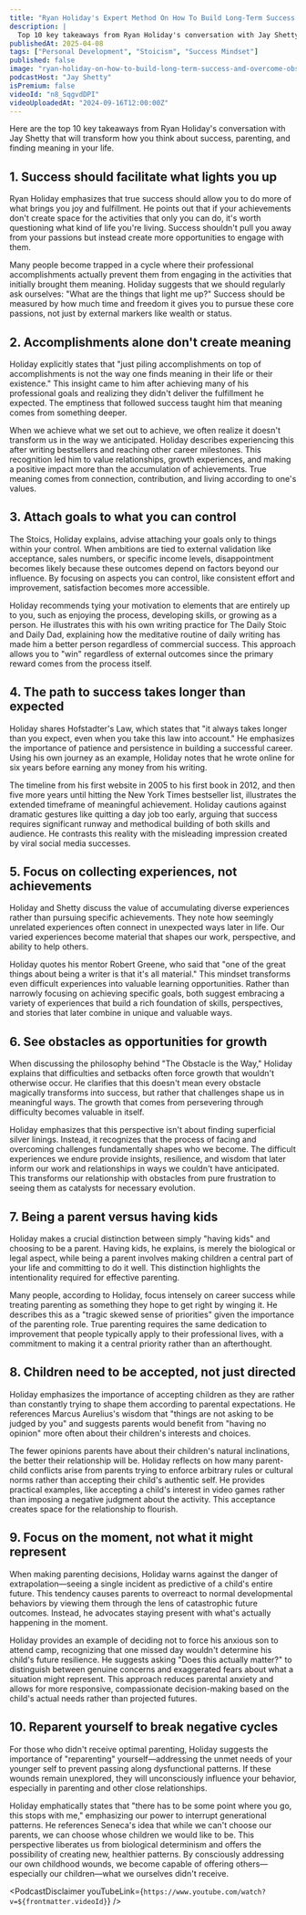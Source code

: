 ```yaml
---
title: "Ryan Holiday's Expert Method On How To Build Long-Term Success & Overcome Obstacles"
description: |
  Top 10 key takeaways from Ryan Holiday's conversation with Jay Shetty that will transform how you think about success, parenting, and finding meaning in your life.
publishedAt: 2025-04-08
tags: ["Personal Development", "Stoicism", "Success Mindset"]
published: false
image: "ryan-holiday-on-how-to-build-long-term-success-and-overcome-obstacles.jpg"
podcastHost: "Jay Shetty"
isPremium: false
videoId: "n8_SqgvdDPI"
videoUploadedAt: "2024-09-16T12:00:00Z"
---
```



<PodcastSummaryPageLayout frontmatter={frontmatter}>

Here are the top 10 key takeaways from Ryan Holiday's conversation with Jay Shetty that will transform how you think about success, parenting, and finding meaning in your life.

## 1. Success should facilitate what lights you up

Ryan Holiday emphasizes that true success should allow you to do more of what brings you joy and fulfillment. He points out that if your achievements don't create space for the activities that only you can do, it's worth questioning what kind of life you're living. Success shouldn't pull you away from your passions but instead create more opportunities to engage with them.

Many people become trapped in a cycle where their professional accomplishments actually prevent them from engaging in the activities that initially brought them meaning. Holiday suggests that we should regularly ask ourselves: "What are the things that light me up?" Success should be measured by how much time and freedom it gives you to pursue these core passions, not just by external markers like wealth or status.

## 2. Accomplishments alone don't create meaning

Holiday explicitly states that "just piling accomplishments on top of accomplishments is not the way one finds meaning in their life or their existence." This insight came to him after achieving many of his professional goals and realizing they didn't deliver the fulfillment he expected. The emptiness that followed success taught him that meaning comes from something deeper.

When we achieve what we set out to achieve, we often realize it doesn't transform us in the way we anticipated. Holiday describes experiencing this after writing bestsellers and reaching other career milestones. This recognition led him to value relationships, growth experiences, and making a positive impact more than the accumulation of achievements. True meaning comes from connection, contribution, and living according to one's values.

## 3. Attach goals to what you can control

The Stoics, Holiday explains, advise attaching your goals only to things within your control. When ambitions are tied to external validation like acceptance, sales numbers, or specific income levels, disappointment becomes likely because these outcomes depend on factors beyond our influence. By focusing on aspects you can control, like consistent effort and improvement, satisfaction becomes more accessible.

Holiday recommends tying your motivation to elements that are entirely up to you, such as enjoying the process, developing skills, or growing as a person. He illustrates this with his own writing practice for The Daily Stoic and Daily Dad, explaining how the meditative routine of daily writing has made him a better person regardless of commercial success. This approach allows you to "win" regardless of external outcomes since the primary reward comes from the process itself.

## 4. The path to success takes longer than expected

Holiday shares Hofstadter's Law, which states that "it always takes longer than you expect, even when you take this law into account." He emphasizes the importance of patience and persistence in building a successful career. Using his own journey as an example, Holiday notes that he wrote online for six years before earning any money from his writing.

The timeline from his first website in 2005 to his first book in 2012, and then five more years until hitting the New York Times bestseller list, illustrates the extended timeframe of meaningful achievement. Holiday cautions against dramatic gestures like quitting a day job too early, arguing that success requires significant runway and methodical building of both skills and audience. He contrasts this reality with the misleading impression created by viral social media successes.

## 5. Focus on collecting experiences, not achievements

Holiday and Shetty discuss the value of accumulating diverse experiences rather than pursuing specific achievements. They note how seemingly unrelated experiences often connect in unexpected ways later in life. Our varied experiences become material that shapes our work, perspective, and ability to help others.

Holiday quotes his mentor Robert Greene, who said that "one of the great things about being a writer is that it's all material." This mindset transforms even difficult experiences into valuable learning opportunities. Rather than narrowly focusing on achieving specific goals, both suggest embracing a variety of experiences that build a rich foundation of skills, perspectives, and stories that later combine in unique and valuable ways.

## 6. See obstacles as opportunities for growth

When discussing the philosophy behind "The Obstacle is the Way," Holiday explains that difficulties and setbacks often force growth that wouldn't otherwise occur. He clarifies that this doesn't mean every obstacle magically transforms into success, but rather that challenges shape us in meaningful ways. The growth that comes from persevering through difficulty becomes valuable in itself.

Holiday emphasizes that this perspective isn't about finding superficial silver linings. Instead, it recognizes that the process of facing and overcoming challenges fundamentally shapes who we become. The difficult experiences we endure provide insights, resilience, and wisdom that later inform our work and relationships in ways we couldn't have anticipated. This transforms our relationship with obstacles from pure frustration to seeing them as catalysts for necessary evolution.

## 7. Being a parent versus having kids

Holiday makes a crucial distinction between simply "having kids" and choosing to be a parent. Having kids, he explains, is merely the biological or legal aspect, while being a parent involves making children a central part of your life and committing to do it well. This distinction highlights the intentionality required for effective parenting.

Many people, according to Holiday, focus intensely on career success while treating parenting as something they hope to get right by winging it. He describes this as a "tragic skewed sense of priorities" given the importance of the parenting role. True parenting requires the same dedication to improvement that people typically apply to their professional lives, with a commitment to making it a central priority rather than an afterthought.

## 8. Children need to be accepted, not just directed

Holiday emphasizes the importance of accepting children as they are rather than constantly trying to shape them according to parental expectations. He references Marcus Aurelius's wisdom that "things are not asking to be judged by you" and suggests parents would benefit from "having no opinion" more often about their children's interests and choices.

The fewer opinions parents have about their children's natural inclinations, the better their relationship will be. Holiday reflects on how many parent-child conflicts arise from parents trying to enforce arbitrary rules or cultural norms rather than accepting their child's authentic self. He provides practical examples, like accepting a child's interest in video games rather than imposing a negative judgment about the activity. This acceptance creates space for the relationship to flourish.

## 9. Focus on the moment, not what it might represent

When making parenting decisions, Holiday warns against the danger of extrapolation—seeing a single incident as predictive of a child's entire future. This tendency causes parents to overreact to normal developmental behaviors by viewing them through the lens of catastrophic future outcomes. Instead, he advocates staying present with what's actually happening in the moment.

Holiday provides an example of deciding not to force his anxious son to attend camp, recognizing that one missed day wouldn't determine his child's future resilience. He suggests asking "Does this actually matter?" to distinguish between genuine concerns and exaggerated fears about what a situation might represent. This approach reduces parental anxiety and allows for more responsive, compassionate decision-making based on the child's actual needs rather than projected futures.

## 10. Reparent yourself to break negative cycles

For those who didn't receive optimal parenting, Holiday suggests the importance of "reparenting" yourself—addressing the unmet needs of your younger self to prevent passing along dysfunctional patterns. If these wounds remain unexplored, they will unconsciously influence your behavior, especially in parenting and other close relationships.

Holiday emphatically states that "there has to be some point where you go, this stops with me," emphasizing our power to interrupt generational patterns. He references Seneca's idea that while we can't choose our parents, we can choose whose children we would like to be. This perspective liberates us from biological determinism and offers the possibility of creating new, healthier patterns. By consciously addressing our own childhood wounds, we become capable of offering others—especially our children—what we ourselves didn't receive.

<PodcastDisclaimer
  youTubeLink={`https://www.youtube.com/watch?v=${frontmatter.videoId}`}
/>

</PodcastSummaryPageLayout>
